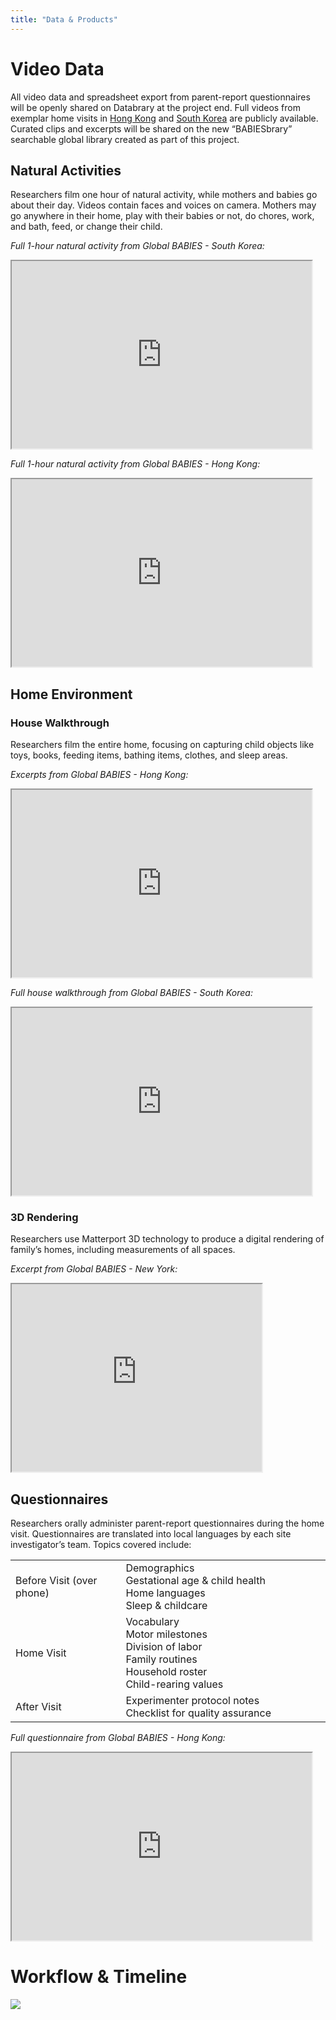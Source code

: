 ```yaml
---
title: "Data & Products"
---
```


# Video Data

All video data and spreadsheet export from parent-report questionnaires will be openly shared on Databrary at the project end. Full videos from exemplar home visits in [Hong Kong](https://nyu.databrary.org/volume/1745/slot/72036/-) and [South Korea](https://nyu.databrary.org/volume/1745/slot/72037/-) are publicly available. Curated clips and excerpts will be shared on the new "BABIESbrary" searchable global library created as part of this project.

## Natural Activities

Researchers film one hour of natural activity, while mothers and babies go about their day. Videos contain faces and voices on camera. Mothers may go anywhere in their home, play with their babies or not, do chores, work, and bath, feed, or change their child.

*Full 1-hour natural activity from Global BABIES - South Korea:*

```{=html}
<iframe src="https://nyu.databrary.org/slot/72037/0,4645248/asset/492905/download?inline=true" width="480" height="300" type="video/mp4"></iframe>
```
*Full 1-hour natural activity from Global BABIES - Hong Kong:*

```{=html}
<iframe src="https://nyu.databrary.org/slot/72036/979047,4724859/asset/492903/download?inline=true" width="480" height="300" type="video/mp4"></iframe>
```
## Home Environment

### House Walkthrough

Researchers film the entire home, focusing on capturing child objects like toys, books, feeding items, bathing items, clothes, and sleep areas.

*Excerpts from Global BABIES - Hong Kong:*

```{=html}
<iframe src="https://nyu.databrary.org/slot/72038/0,15195/asset/492950/download?inline=true" width="480" height="300" type="video/mp4"></iframe>
```
*Full house walkthrough from Global BABIES - South Korea:*

```{=html}
<iframe src="https://nyu.databrary.org/slot/72037/4646248,6684584/asset/492906/download?inline=true" width="480" height="300" type="video/mp4"></iframe>
```
### 3D Rendering

Researchers use Matterport 3D technology to produce a digital rendering of family's homes, including measurements of all spaces.

*Excerpt from Global BABIES - New York:*

```{=html}
<iframe src="https://nyu.databrary.org/slot/72038/16195,43195/asset/492948/download?inline=truee" width="400" height="300" type="video/mp4"></iframe>
```
## Questionnaires

Researchers orally administer parent-report questionnaires during the home visit. Questionnaires are translated into local languages by each site investigator's team. Topics covered include:

+---------------------------+---------------------------------------------------+
| Before Visit (over phone) | Demographics\                                     |
|                           | Gestational age & child health\                   |
|                           | Home languages\                                   |
|                           | Sleep & childcare                                 |
+---------------------------+---------------------------------------------------+
| Home Visit                | Vocabulary\                                       |
|                           | Motor milestones\                                 |
|                           | Division of labor\                                |
|                           | Family routines\                                  |
|                           | Household roster\                                 |
|                           | Child-rearing values                              |
+---------------------------+---------------------------------------------------+
| After Visit               | Experimenter protocol notes\                      |
|                           | Checklist for quality assurance                   |
+---------------------------+---------------------------------------------------+

*Full questionnaire from Global BABIES - Hong Kong:*

```{=html}
<iframe src="https://nyu.databrary.org/slot/72036/4725859,6877581/asset/492904/download?inline=true" width="480" height="300" type="video/mp4"></iframe>
```
# Workflow & Timeline

![](pics/timeline-5year.png)
